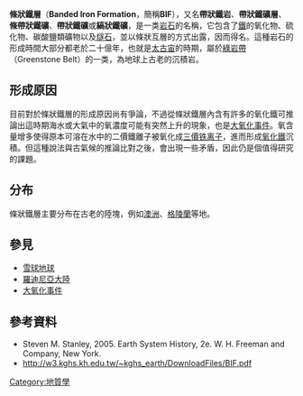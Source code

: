 {{Infobox rock
|name=條狀鐵層
|alternative_name=
|type=沉積岩
|image=Banded iron formation Dales Gorge.jpg
|image_size=300
|alt=
|caption=[[澳洲|澳洲]][[卡瑞吉尼國家公園|卡瑞吉尼國家公園]]的條狀鐵層
|coordinates=
|composition= [[氧化鐵|氧化鐵]]、[[頁岩|頁岩]]、[[燧石|燧石]]
|composition_secondary=[[菱鐵礦|菱鐵礦]]、{{link-en|複鐵變雲母|Stilpnomelane}}等其他礦物
}}
'''條狀鐵層'''（'''Banded Iron Formation'''，簡稱'''BIF'''），又名'''帶狀鐵岩'''、'''帶狀鐵礦層'''、'''條帶狀鐵礦'''、'''帶狀鐵礦'''或'''縞狀鐵礦'''，是一类[[岩石|岩石]]的名稱，它包含了[[鐵|鐵]]的氧化物、硫化物、碳酸鹽類礦物以及[[燧石|燧石]]，並以條狀互層的方式出露，因而得名。這種岩石的形成時間大部分都老於二十億年，也就是[[太古宙|太古宙]]的時期，屬於[[綠岩帶|綠岩帶]]（Greenstone Belt）的一类，為地球上古老的沉積岩。

==形成原因==
目前對於條狀鐵層的形成原因尚有爭論，不過從條狀鐵層內含有許多的氧化鐵可推論出這時期海水或大氣中的氧濃度可能有突然上升的現象，也是[[大氧化事件|大氧化事件]]。氧含量增多使得原本可溶在水中的二價鐵離子被氧化成[[三價铁离子|三價铁离子]]，進而形成[[氧化鐵|氧化鐵]]沉積。但這種說法與古氣候的推論比對之後，會出現一些矛盾，因此仍是個值得研究的課題。

==分布==
條狀鐵層主要分布在古老的陸塊，例如[[澳洲|澳洲]]、[[格陵蘭|格陵蘭]]等地。

==參見==
*[[雪球地球|雪球地球]]
*[[羅迪尼亞大陸|羅迪尼亞大陸]]
*[[大氧化事件|大氧化事件]]

==參考資料==
*Steven M. Stanley, 2005. Earth System History, 2e. W. H. Freeman and Company, New York.
*http://w3.kghs.kh.edu.tw/~kghs_earth/DownloadFiles/BIF.pdf{{dead link|date=2018年3月 |bot=InternetArchiveBot |fix-attempted=yes }}

[[Category:地質學|Category:地質學]]